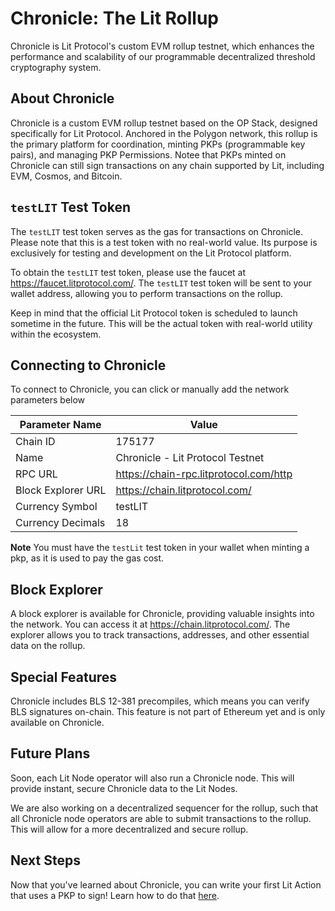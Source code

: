 
# Chronicle: The Lit Rollup

Chronicle is Lit Protocol's custom EVM rollup testnet, which enhances the performance and scalability of our programmable decentralized threshold cryptography system.

<AddRollupButton />

## About Chronicle

Chronicle is a custom EVM rollup testnet based on the OP Stack, designed specifically for Lit Protocol. Anchored in the Polygon network, this rollup is the primary platform for coordination, minting PKPs (programmable key pairs), and managing PKP Permissions. Notee that PKPs minted on Chronicle can still sign transactions on any chain supported by Lit, including EVM, Cosmos, and Bitcoin.

## `testLIT` Test Token

The `testLIT` test token serves as the gas for transactions on Chronicle. Please note that this is a test token with no real-world value. Its purpose is exclusively for testing and development on the Lit Protocol platform.

To obtain the `testLIT` test token, please use the faucet at https://faucet.litprotocol.com/. The `testLIT` test token will be sent to your wallet address, allowing you to perform transactions on the rollup.

Keep in mind that the official Lit Protocol token is scheduled to launch sometime in the future. This will be the actual token with real-world utility within the ecosystem.

## Connecting to Chronicle

To connect to Chronicle, you can click <AddRollupButton /> or manually add the network parameters below

| Parameter Name     | Value                                  |
| ------------------ | -------------------------------------- |
| Chain ID           | 175177                                 |
| Name               | Chronicle - Lit Protocol Testnet       |
| RPC URL            | https://chain-rpc.litprotocol.com/http |
| Block Explorer URL | https://chain.litprotocol.com/         |
| Currency Symbol    | testLIT                                |
| Currency Decimals  | 18                                     |

**Note** You must have the `testLit` test token in your wallet when minting a pkp, as it is used to pay the gas cost.

## Block Explorer

A block explorer is available for Chronicle, providing valuable insights into the network. You can access it at https://chain.litprotocol.com/. The explorer allows you to track transactions, addresses, and other essential data on the rollup.

## Special Features

Chronicle includes BLS 12-381 precompiles, which means you can verify BLS signatures on-chain. This feature is not part of Ethereum yet and is only available on Chronicle.

## Future Plans

Soon, each Lit Node operator will also run a Chronicle node. This will provide instant, secure Chronicle data to the Lit Nodes.

We are also working on a decentralized sequencer for the rollup, such that all Chronicle node operators are able to submit transactions to the rollup. This will allow for a more decentralized and secure rollup.

## Next Steps

Now that you've learned about Chronicle, you can write your first Lit Action that uses a PKP to sign! Learn how to do that [here](../sdk/serverless-signing/conditional-signing).
